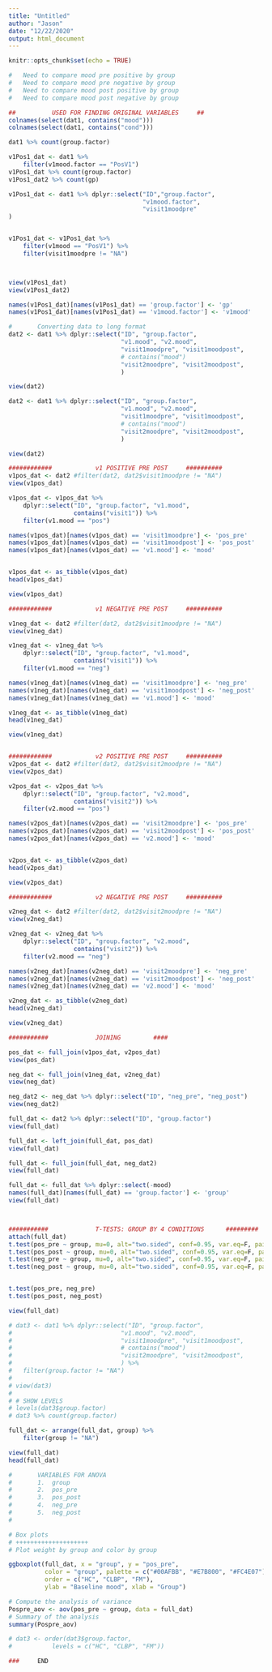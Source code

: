 ```yaml
---
title: "Untitled"
author: "Jason"
date: "12/22/2020"
output: html_document
---
```


```r
knitr::opts_chunk$set(echo = TRUE)
```



```r

#	Need to compare mood pre positive by group
#	Need to compare mood pre negative by group
#	Need to compare mood post positive by group
#	Need to compare mood post negative by group

##			USED FOR FINDING ORIGINAL VARIABLES		##
colnames(select(dat1, contains("mood")))
colnames(select(dat1, contains("cond")))

dat1 %>% count(group.factor)

v1Pos1_dat <- dat1 %>%
	filter(v1mood.factor == "PosV1")
v1Pos1_dat %>% count(group.factor)
v1Pos1_dat2 %>% count(gp)

v1Pos1_dat <- dat1 %>% dplyr::select("ID","group.factor",
									 "v1mood.factor",
									 "visit1moodpre"
)


v1Pos1_dat <- v1Pos1_dat %>%
	filter(v1mood == "PosV1") %>%
	filter(visit1moodpre != "NA")



view(v1Pos1_dat)
view(v1Pos1_dat2)

names(v1Pos1_dat)[names(v1Pos1_dat) == 'group.factor'] <- 'gp'
names(v1Pos1_dat)[names(v1Pos1_dat) == 'v1mood.factor'] <- 'v1mood'

#		Converting data to long format
dat2 <- dat1 %>% dplyr::select("ID", "group.factor",
							   "v1.mood", "v2.mood",
							   "visit1moodpre", "visit1moodpost",
							   # contains("mood")
							   "visit2moodpre", "visit2moodpost",
							   )

view(dat2)

```




```r

dat2 <- dat1 %>% dplyr::select("ID", "group.factor",
							   "v1.mood", "v2.mood",
							   "visit1moodpre", "visit1moodpost",
							   # contains("mood")
							   "visit2moodpre", "visit2moodpost",
							   )

view(dat2)

############			v1 POSITIVE PRE POST	 ##########
v1pos_dat <- dat2 #filter(dat2, dat2$visit1moodpre != "NA")
view(v1pos_dat)

v1pos_dat <- v1pos_dat %>% 
	dplyr::select("ID", "group.factor", "v1.mood",
				  contains("visit1")) %>% 
	filter(v1.mood == "pos")

names(v1pos_dat)[names(v1pos_dat) == 'visit1moodpre'] <- 'pos_pre'
names(v1pos_dat)[names(v1pos_dat) == 'visit1moodpost'] <- 'pos_post'
names(v1pos_dat)[names(v1pos_dat) == 'v1.mood'] <- 'mood'


v1pos_dat <- as_tibble(v1pos_dat)
head(v1pos_dat)

view(v1pos_dat)

############			v1 NEGATIVE PRE POST	 ##########

v1neg_dat <- dat2 #filter(dat2, dat2$visit1moodpre != "NA")
view(v1neg_dat)

v1neg_dat <- v1neg_dat %>% 
	dplyr::select("ID", "group.factor", "v1.mood",
				  contains("visit1")) %>% 
	filter(v1.mood == "neg")

names(v1neg_dat)[names(v1neg_dat) == 'visit1moodpre'] <- 'neg_pre'
names(v1neg_dat)[names(v1neg_dat) == 'visit1moodpost'] <- 'neg_post'
names(v1neg_dat)[names(v1neg_dat) == 'v1.mood'] <- 'mood'

v1neg_dat <- as_tibble(v1neg_dat)
head(v1neg_dat)

view(v1neg_dat)


############			v2 POSITIVE PRE POST	 ##########
v2pos_dat <- dat2 #filter(dat2, dat2$visit2moodpre != "NA")
view(v2pos_dat)

v2pos_dat <- v2pos_dat %>% 
	dplyr::select("ID", "group.factor", "v2.mood",
				  contains("visit2")) %>% 
	filter(v2.mood == "pos")

names(v2pos_dat)[names(v2pos_dat) == 'visit2moodpre'] <- 'pos_pre'
names(v2pos_dat)[names(v2pos_dat) == 'visit2moodpost'] <- 'pos_post'
names(v2pos_dat)[names(v2pos_dat) == 'v2.mood'] <- 'mood'


v2pos_dat <- as_tibble(v2pos_dat)
head(v2pos_dat)

view(v2pos_dat)

############			v2 NEGATIVE PRE POST	 ##########

v2neg_dat <- dat2 #filter(dat2, dat2$visit2moodpre != "NA")
view(v2neg_dat)

v2neg_dat <- v2neg_dat %>% 
	dplyr::select("ID", "group.factor", "v2.mood",
				  contains("visit2")) %>% 
	filter(v2.mood == "neg")

names(v2neg_dat)[names(v2neg_dat) == 'visit2moodpre'] <- 'neg_pre'
names(v2neg_dat)[names(v2neg_dat) == 'visit2moodpost'] <- 'neg_post'
names(v2neg_dat)[names(v2neg_dat) == 'v2.mood'] <- 'mood'

v2neg_dat <- as_tibble(v2neg_dat)
head(v2neg_dat)

view(v2neg_dat)

###########				JOINING			####

pos_dat <- full_join(v1pos_dat, v2pos_dat)
view(pos_dat)

neg_dat <- full_join(v1neg_dat, v2neg_dat)
view(neg_dat)

neg_dat2 <- neg_dat %>% dplyr::select("ID", "neg_pre", "neg_post")
view(neg_dat2)

full_dat <- dat2 %>% dplyr::select("ID", "group.factor")
view(full_dat)

full_dat <- left_join(full_dat, pos_dat)
view(full_dat)

full_dat <- full_join(full_dat, neg_dat2)
view(full_dat)

full_dat <- full_dat %>% dplyr::select(-mood)
names(full_dat)[names(full_dat) == 'group.factor'] <- 'group'
view(full_dat)



###########				T-TESTS: GROUP BY 4 CONDITIONS		#########
attach(full_dat)
t.test(pos_pre ~ group, mu=0, alt="two.sided", conf=0.95, var.eq=F, paired=F)
t.test(pos_post ~ group, mu=0, alt="two.sided", conf=0.95, var.eq=F, paired=F)
t.test(neg_pre ~ group, mu=0, alt="two.sided", conf=0.95, var.eq=F, paired=F)
t.test(neg_post ~ group, mu=0, alt="two.sided", conf=0.95, var.eq=F, paired=F)


t.test(pos_pre, neg_pre)
t.test(pos_post, neg_post)


```



```r

view(full_dat)

# dat3 <- dat1 %>% dplyr::select("ID", "group.factor",
# 							   "v1.mood", "v2.mood",
# 							   "visit1moodpre", "visit1moodpost",
# 							   # contains("mood")
# 							   "visit2moodpre", "visit2moodpost",
# 							   ) %>% 
# 	filter(group.factor != "NA")
# 
# view(dat3)
# 
# #	SHOW LEVELS
# levels(dat3$group.factor)
# dat3 %>% count(group.factor)

full_dat <- arrange(full_dat, group) %>% 
	filter(group != "NA")

view(full_dat)
head(full_dat)

#		VARIABLES FOR ANOVA
#		1.	group
#		2.	pos_pre
#		3.	pos_post
#		4.	neg_pre
#		5.	neg_post
#	

# Box plots
# ++++++++++++++++++++
# Plot weight by group and color by group

ggboxplot(full_dat, x = "group", y = "pos_pre", 
          color = "group", palette = c("#00AFBB", "#E7B800", "#FC4E07"),
          order = c("HC", "CLBP", "FM"),
          ylab = "Baseline mood", xlab = "Group")

# Compute the analysis of variance
Pospre_aov <- aov(pos_pre ~ group, data = full_dat)
# Summary of the analysis
summary(Pospre_aov)

# dat3 <- order(dat3$group.factor,
# 			levels = c("HC", "CLBP", "FM"))

###		END





```


